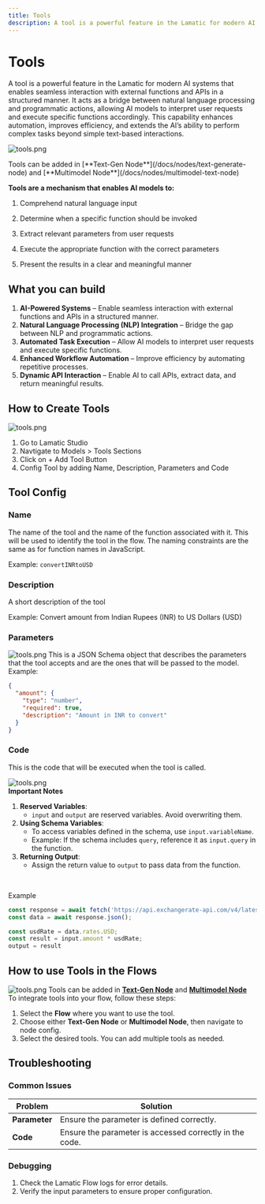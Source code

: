 ```yaml
---
title: Tools
description: A tool is a powerful feature in the Lamatic for modern AI systems that enables seamless interaction with external functions and APIs in a structured manner.
---
```


# Tools

A tool is a powerful feature in the Lamatic for modern AI systems that enables seamless interaction with external functions and APIs in a structured manner. It acts as a bridge between natural language processing and programmatic actions, allowing AI models to interpret user requests and execute specific functions accordingly. This capability enhances automation, improves efficiency, and extends the AI’s ability to perform complex tasks beyond simple text-based interactions.

![tools.png](./img/tools/tools.webp)

<Callout>
Tools can be added in [**Text-Gen Node**](/docs/nodes/text-generate-node) and [**Multimodel Node**](/docs/nodes/multimodel-text-node)
</Callout>
<br />

**Tools are a mechanism that enables AI models to:** 

1. Comprehend natural language input 

1. Determine when a specific function should be invoked 

1. Extract relevant parameters from user requests 

1. Execute the appropriate function with the correct parameters 

1. Present the results in a clear and meaningful manner

## What you can build

1. **AI-Powered Systems** – Enable seamless interaction with external functions and APIs in a structured manner.
1. **Natural Language Processing (NLP) Integration** – Bridge the gap between NLP and programmatic actions.
1. **Automated Task Execution** – Allow AI models to interpret user requests and execute specific functions.
1. **Enhanced Workflow Automation** – Improve efficiency by automating repetitive processes.
1. **Dynamic API Interaction** – Enable AI to call APIs, extract data, and return meaningful results.

## How to Create Tools

![tools.png](./img/tools/tools-info.webp)

1. Go to Lamatic Studio
1. Navtigate to Models > Tools Sections
1. Click on + Add Tool Button
1. Config Tool by adding Name, Description, Parameters and Code

## Tool Config

### Name
The name of the tool and the name of the function associated with it. This will be used to identify the tool in the flow. The naming constraints are the same as for function names in JavaScript.

Example: `convertINRtoUSD`

### Description
A short description of the tool

Example: Convert amount from Indian Rupees (INR) to US Dollars (USD)

### Parameters
![tools.png](./img/tools/tools-parameters.png)
This is a JSON Schema object that describes the parameters that the tool accepts and are the ones that will be passed to the model.
<br/>
Example: 
```JSON
{
  "amount": {
    "type": "number",
    "required": true,
    "description": "Amount in INR to convert"
  }
}
```

### Code
This is the code that will be executed when the tool is called.

![tools.png](./img/tools/tools-code.png)
<br/>
**Important Notes**  
1. **Reserved Variables**:  
   - `input` and `output` are reserved variables. Avoid overwriting them.  
2. **Using Schema Variables**:  
   - To access variables defined in the schema, use `input.variableName`.  
   - Example: If the schema includes `query`, reference it as `input.query` in the function.  
3. **Returning Output**:  
   - Assign the return value to `output` to pass data from the function.  
<br/>

Example

```js
const response = await fetch('https://api.exchangerate-api.com/v4/latest/INR');
const data = await response.json();

const usdRate = data.rates.USD;
const result = input.amount * usdRate;
output = result
```

## How to use Tools in the Flows
![tools.png](./img/tools/tools-use.webp)
<Callout>
Tools can be added in [**Text-Gen Node**](/docs/nodes/text-generate-node) and [**Multimodel Node**](/docs/nodes/multimodel-text-node)
</Callout>
<br/>
To integrate tools into your flow, follow these steps:  
1. Select the **Flow** where you want to use the tool.  
2. Choose either **Text-Gen Node** or **Multimodel Node**, then navigate to node config.  
3. Select the desired tools. You can add multiple tools as needed.  


## Troubleshooting

### Common Issues

| **Problem**     | **Solution**                                 |
| ---------------- | -------------------------------------------- |
| **Parameter**    | Ensure the parameter is defined correctly.   |
| **Code**         | Ensure the parameter is accessed correctly in the code. |

### Debugging

1. Check the Lamatic Flow logs for error details.
2. Verify the input parameters to ensure proper configuration.
